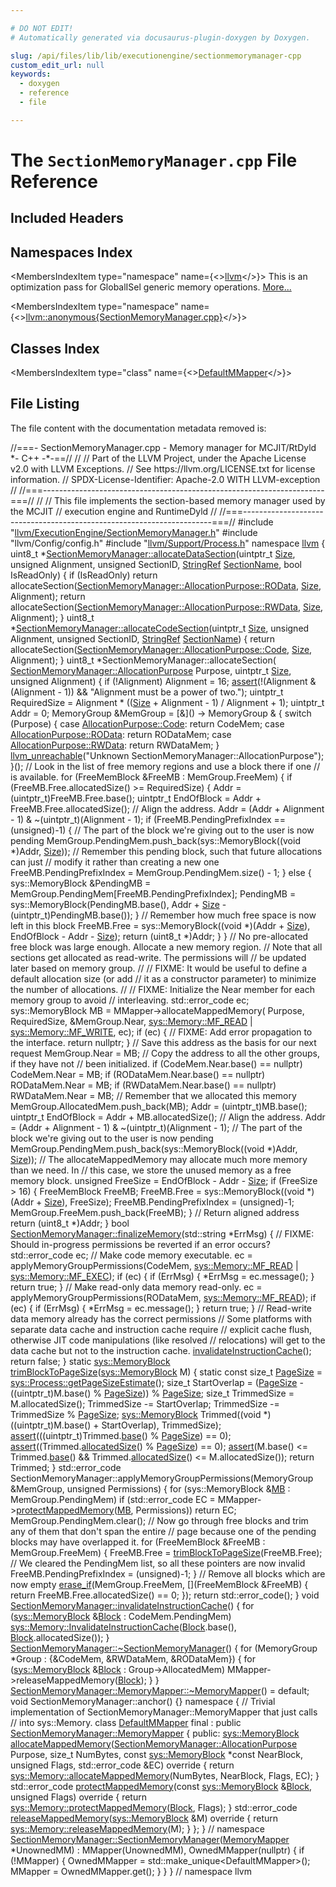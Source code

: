 ```yaml
---

# DO NOT EDIT!
# Automatically generated via docusaurus-plugin-doxygen by Doxygen.

slug: /api/files/lib/lib/executionengine/sectionmemorymanager-cpp
custom_edit_url: null
keywords:
  - doxygen
  - reference
  - file

---
```





# The `SectionMemoryManager.cpp` File Reference

<DoxygenPage pluginConfig={pluginConfig}>



## Included Headers

<IncludesList>
<IncludesListItem
  filePath="llvm/ExecutionEngine/SectionMemoryManager.h"
  permalink="/docs/api/files/include/include/llvm/include/llvm/executionengine/sectionmemorymanager-h"
  isLocal="true" />
<IncludesListItem
  filePath="llvm/Config/config.h"
  permalink=""
  isLocal="true" />
<IncludesListItem
  filePath="llvm/Support/Process.h"
  permalink="/docs/api/files/include/include/llvm/include/llvm/support/process-h"
  isLocal="true" />
</IncludesList>

## Namespaces Index

<MembersIndex>

<MembersIndexItem
  type="namespace"
  name={<><a href="/docs/api/namespaces/llvm">llvm</a></>}>
This is an optimization pass for GlobalISel generic memory operations. <a href="/docs/api/namespaces/llvm/#details">More...</a>
</MembersIndexItem>

<MembersIndexItem
  type="namespace"
  name={<><a href="/docs/api/namespaces/llvm/anonymous-sectionmemorymanager-cpp-">llvm::anonymous&#123;SectionMemoryManager.cpp&#125;</a></>}>
</MembersIndexItem>

</MembersIndex>

## Classes Index

<MembersIndex>

<MembersIndexItem
  type="class"
  name={<><a href="/docs/api/classes/llvm/anonymous-namespace-sectionmemorymanager-cpp-/defaultmmapper">DefaultMMapper</a></>}>
</MembersIndexItem>

</MembersIndex>


## File Listing

The file content with the documentation metadata removed is:

<ProgramListing>

<Link id="l00001" /><CodeLine lineNumber="1"><span class="doxyHighlightComment">//===- SectionMemoryManager.cpp - Memory manager for MCJIT/RtDyld &#42;- C++ -&#42;-==//</span></CodeLine>
<Link id="l00002" /><CodeLine lineNumber="2"><span class="doxyHighlightComment">//</span></CodeLine>
<Link id="l00003" /><CodeLine lineNumber="3"><span class="doxyHighlightComment">// Part of the LLVM Project, under the Apache License v2.0 with LLVM Exceptions.</span></CodeLine>
<Link id="l00004" /><CodeLine lineNumber="4"><span class="doxyHighlightComment">// See https://llvm.org/LICENSE.txt for license information.</span></CodeLine>
<Link id="l00005" /><CodeLine lineNumber="5"><span class="doxyHighlightComment">// SPDX-License-Identifier: Apache-2.0 WITH LLVM-exception</span></CodeLine>
<Link id="l00006" /><CodeLine lineNumber="6"><span class="doxyHighlightComment">//</span></CodeLine>
<Link id="l00007" /><CodeLine lineNumber="7"><span class="doxyHighlightComment">//===----------------------------------------------------------------------===//</span></CodeLine>
<Link id="l00008" /><CodeLine lineNumber="8"><span class="doxyHighlightComment">//</span></CodeLine>
<Link id="l00009" /><CodeLine lineNumber="9"><span class="doxyHighlightComment">// This file implements the section-based memory manager used by the MCJIT</span></CodeLine>
<Link id="l00010" /><CodeLine lineNumber="10"><span class="doxyHighlightComment">// execution engine and RuntimeDyld</span></CodeLine>
<Link id="l00011" /><CodeLine lineNumber="11"><span class="doxyHighlightComment">//</span></CodeLine>
<Link id="l00012" /><CodeLine lineNumber="12"><span class="doxyHighlightComment">//===----------------------------------------------------------------------===//</span></CodeLine>
<Link id="l00013" /><CodeLine lineNumber="13"></CodeLine>
<Link id="l00014" /><CodeLine lineNumber="14"><span class="doxyHighlightPreprocessor">#include &quot;<a href="/docs/api/files/include/include/llvm/include/llvm/executionengine/sectionmemorymanager-h">llvm/ExecutionEngine/SectionMemoryManager.h</a>&quot;</span></CodeLine>
<Link id="l00015" /><CodeLine lineNumber="15"><span class="doxyHighlightPreprocessor">#include &quot;llvm/Config/config.h&quot;</span></CodeLine>
<Link id="l00016" /><CodeLine lineNumber="16"><span class="doxyHighlightPreprocessor">#include &quot;<a href="/docs/api/files/include/include/llvm/include/llvm/support/process-h">llvm/Support/Process.h</a>&quot;</span></CodeLine>
<Link id="l00017" /><CodeLine lineNumber="17"></CodeLine>
<Link id="l00018" /><CodeLine lineNumber="18"><span class="doxyHighlightKeyword">namespace </span><span class="doxyHighlight"><a href="/docs/api/namespaces/llvm">llvm</a> &#123;</span></CodeLine>
<Link id="l00019" /><CodeLine lineNumber="19"></CodeLine>
<Link id="l00020" /><CodeLine lineNumber="20" lineLink="/docs/api/classes/llvm/sectionmemorymanager/#ac4eeaddc4bbbe555cb2abc159b96492c"><span class="doxyHighlight">uint8&#95;t &#42;<a href="/docs/api/classes/llvm/sectionmemorymanager/#ac4eeaddc4bbbe555cb2abc159b96492c">SectionMemoryManager::allocateDataSection</a>(uintptr&#95;t <a href="/docs/api/files/lib/lib/analysis/inlineorder-cpp/#a7ee6f0cb51c3b9056199e9a0001fe8c3a6f6cb72d544962fa333e2e34ce64f719">Size</a>,</span></CodeLine>
<Link id="l00021" /><CodeLine lineNumber="21"><span class="doxyHighlight">                                                   </span><span class="doxyHighlightKeywordType">unsigned</span><span class="doxyHighlight"> Alignment,</span></CodeLine>
<Link id="l00022" /><CodeLine lineNumber="22"><span class="doxyHighlight">                                                   </span><span class="doxyHighlightKeywordType">unsigned</span><span class="doxyHighlight"> SectionID,</span></CodeLine>
<Link id="l00023" /><CodeLine lineNumber="23"><span class="doxyHighlight">                                                   <a href="/docs/api/classes/llvm/stringref">StringRef</a> <a href="/docs/api/structs/llvm/sectionname">SectionName</a>,</span></CodeLine>
<Link id="l00024" /><CodeLine lineNumber="24"><span class="doxyHighlight">                                                   </span><span class="doxyHighlightKeywordType">bool</span><span class="doxyHighlight"> IsReadOnly) &#123;</span></CodeLine>
<Link id="l00025" /><CodeLine lineNumber="25"><span class="doxyHighlight">  </span><span class="doxyHighlightKeywordFlow">if</span><span class="doxyHighlight"> (IsReadOnly)</span></CodeLine>
<Link id="l00026" /><CodeLine lineNumber="26"><span class="doxyHighlight">    </span><span class="doxyHighlightKeywordFlow">return</span><span class="doxyHighlight"> allocateSection(<a href="/docs/api/classes/llvm/sectionmemorymanager/#a0cdbe52ddf56f7c9188174848e9423a4a38ff86a50131b388742b542528d67ac7">SectionMemoryManager::AllocationPurpose::ROData</a>,</span></CodeLine>
<Link id="l00027" /><CodeLine lineNumber="27"><span class="doxyHighlight">                           <a href="/docs/api/files/lib/lib/analysis/inlineorder-cpp/#a7ee6f0cb51c3b9056199e9a0001fe8c3a6f6cb72d544962fa333e2e34ce64f719">Size</a>, Alignment);</span></CodeLine>
<Link id="l00028" /><CodeLine lineNumber="28"><span class="doxyHighlight">  </span><span class="doxyHighlightKeywordFlow">return</span><span class="doxyHighlight"> allocateSection(<a href="/docs/api/classes/llvm/sectionmemorymanager/#a0cdbe52ddf56f7c9188174848e9423a4a93131f8e50abc73a8e6bf07701a3633c">SectionMemoryManager::AllocationPurpose::RWData</a>, <a href="/docs/api/files/lib/lib/analysis/inlineorder-cpp/#a7ee6f0cb51c3b9056199e9a0001fe8c3a6f6cb72d544962fa333e2e34ce64f719">Size</a>,</span></CodeLine>
<Link id="l00029" /><CodeLine lineNumber="29"><span class="doxyHighlight">                         Alignment);</span></CodeLine>
<Link id="l00030" /><CodeLine lineNumber="30"><span class="doxyHighlight">&#125;</span></CodeLine>
<Link id="l00031" /><CodeLine lineNumber="31"></CodeLine>
<Link id="l00032" /><CodeLine lineNumber="32" lineLink="/docs/api/classes/llvm/sectionmemorymanager/#acfcf22eac937cf698005e9cc378cad73"><span class="doxyHighlight">uint8&#95;t &#42;<a href="/docs/api/classes/llvm/sectionmemorymanager/#acfcf22eac937cf698005e9cc378cad73">SectionMemoryManager::allocateCodeSection</a>(uintptr&#95;t <a href="/docs/api/files/lib/lib/analysis/inlineorder-cpp/#a7ee6f0cb51c3b9056199e9a0001fe8c3a6f6cb72d544962fa333e2e34ce64f719">Size</a>,</span></CodeLine>
<Link id="l00033" /><CodeLine lineNumber="33"><span class="doxyHighlight">                                                   </span><span class="doxyHighlightKeywordType">unsigned</span><span class="doxyHighlight"> Alignment,</span></CodeLine>
<Link id="l00034" /><CodeLine lineNumber="34"><span class="doxyHighlight">                                                   </span><span class="doxyHighlightKeywordType">unsigned</span><span class="doxyHighlight"> SectionID,</span></CodeLine>
<Link id="l00035" /><CodeLine lineNumber="35"><span class="doxyHighlight">                                                   <a href="/docs/api/classes/llvm/stringref">StringRef</a> <a href="/docs/api/structs/llvm/sectionname">SectionName</a>) &#123;</span></CodeLine>
<Link id="l00036" /><CodeLine lineNumber="36"><span class="doxyHighlight">  </span><span class="doxyHighlightKeywordFlow">return</span><span class="doxyHighlight"> allocateSection(<a href="/docs/api/classes/llvm/sectionmemorymanager/#a0cdbe52ddf56f7c9188174848e9423a4aca0dbad92a874b2f69b549293387925e">SectionMemoryManager::AllocationPurpose::Code</a>, <a href="/docs/api/files/lib/lib/analysis/inlineorder-cpp/#a7ee6f0cb51c3b9056199e9a0001fe8c3a6f6cb72d544962fa333e2e34ce64f719">Size</a>,</span></CodeLine>
<Link id="l00037" /><CodeLine lineNumber="37"><span class="doxyHighlight">                         Alignment);</span></CodeLine>
<Link id="l00038" /><CodeLine lineNumber="38"><span class="doxyHighlight">&#125;</span></CodeLine>
<Link id="l00039" /><CodeLine lineNumber="39"></CodeLine>
<Link id="l00040" /><CodeLine lineNumber="40"><span class="doxyHighlight">uint8&#95;t &#42;SectionMemoryManager::allocateSection(</span></CodeLine>
<Link id="l00041" /><CodeLine lineNumber="41"><span class="doxyHighlight">    <a href="/docs/api/classes/llvm/sectionmemorymanager/#a0cdbe52ddf56f7c9188174848e9423a4">SectionMemoryManager::AllocationPurpose</a> Purpose, uintptr&#95;t <a href="/docs/api/files/lib/lib/analysis/inlineorder-cpp/#a7ee6f0cb51c3b9056199e9a0001fe8c3a6f6cb72d544962fa333e2e34ce64f719">Size</a>,</span></CodeLine>
<Link id="l00042" /><CodeLine lineNumber="42"><span class="doxyHighlight">    </span><span class="doxyHighlightKeywordType">unsigned</span><span class="doxyHighlight"> Alignment) &#123;</span></CodeLine>
<Link id="l00043" /><CodeLine lineNumber="43"><span class="doxyHighlight">  </span><span class="doxyHighlightKeywordFlow">if</span><span class="doxyHighlight"> (!Alignment)</span></CodeLine>
<Link id="l00044" /><CodeLine lineNumber="44"><span class="doxyHighlight">    Alignment = 16;</span></CodeLine>
<Link id="l00045" /><CodeLine lineNumber="45"></CodeLine>
<Link id="l00046" /><CodeLine lineNumber="46"><span class="doxyHighlight">  <a href="/docs/api/files/lib/lib/target/lib/target/amdgpu/silowercontrolflow-cpp/#a4868c5d81c5ccc98c47aeab6244346a0">assert</a>(!(Alignment &amp; (Alignment - 1)) &amp;&amp; </span><span class="doxyHighlightStringLiteral">&quot;Alignment must be a power of two.&quot;</span><span class="doxyHighlight">);</span></CodeLine>
<Link id="l00047" /><CodeLine lineNumber="47"></CodeLine>
<Link id="l00048" /><CodeLine lineNumber="48"><span class="doxyHighlight">  uintptr&#95;t RequiredSize = Alignment &#42; ((<a href="/docs/api/files/lib/lib/analysis/inlineorder-cpp/#a7ee6f0cb51c3b9056199e9a0001fe8c3a6f6cb72d544962fa333e2e34ce64f719">Size</a> + Alignment - 1) / Alignment + 1);</span></CodeLine>
<Link id="l00049" /><CodeLine lineNumber="49"><span class="doxyHighlight">  uintptr&#95;t Addr = 0;</span></CodeLine>
<Link id="l00050" /><CodeLine lineNumber="50"></CodeLine>
<Link id="l00051" /><CodeLine lineNumber="51"><span class="doxyHighlight">  MemoryGroup &amp;MemGroup = &#91;&amp;&#93;() -&gt; MemoryGroup &amp; &#123;</span></CodeLine>
<Link id="l00052" /><CodeLine lineNumber="52"><span class="doxyHighlight">    </span><span class="doxyHighlightKeywordFlow">switch</span><span class="doxyHighlight"> (Purpose) &#123;</span></CodeLine>
<Link id="l00053" /><CodeLine lineNumber="53"><span class="doxyHighlight">    </span><span class="doxyHighlightKeywordFlow">case</span><span class="doxyHighlight"> <a href="/docs/api/classes/llvm/sectionmemorymanager/#a0cdbe52ddf56f7c9188174848e9423a4aca0dbad92a874b2f69b549293387925e">AllocationPurpose::Code</a>:</span></CodeLine>
<Link id="l00054" /><CodeLine lineNumber="54"><span class="doxyHighlight">      </span><span class="doxyHighlightKeywordFlow">return</span><span class="doxyHighlight"> CodeMem;</span></CodeLine>
<Link id="l00055" /><CodeLine lineNumber="55"><span class="doxyHighlight">    </span><span class="doxyHighlightKeywordFlow">case</span><span class="doxyHighlight"> <a href="/docs/api/classes/llvm/sectionmemorymanager/#a0cdbe52ddf56f7c9188174848e9423a4a38ff86a50131b388742b542528d67ac7">AllocationPurpose::ROData</a>:</span></CodeLine>
<Link id="l00056" /><CodeLine lineNumber="56"><span class="doxyHighlight">      </span><span class="doxyHighlightKeywordFlow">return</span><span class="doxyHighlight"> RODataMem;</span></CodeLine>
<Link id="l00057" /><CodeLine lineNumber="57"><span class="doxyHighlight">    </span><span class="doxyHighlightKeywordFlow">case</span><span class="doxyHighlight"> <a href="/docs/api/classes/llvm/sectionmemorymanager/#a0cdbe52ddf56f7c9188174848e9423a4a93131f8e50abc73a8e6bf07701a3633c">AllocationPurpose::RWData</a>:</span></CodeLine>
<Link id="l00058" /><CodeLine lineNumber="58"><span class="doxyHighlight">      </span><span class="doxyHighlightKeywordFlow">return</span><span class="doxyHighlight"> RWDataMem;</span></CodeLine>
<Link id="l00059" /><CodeLine lineNumber="59"><span class="doxyHighlight">    &#125;</span></CodeLine>
<Link id="l00060" /><CodeLine lineNumber="60"><span class="doxyHighlight">    <a href="/docs/api/files/include/include/llvm/include/llvm/support/errorhandling-h/#ace243f5c25697a1107cce46626b3dc94">llvm&#95;unreachable</a>(</span><span class="doxyHighlightStringLiteral">&quot;Unknown SectionMemoryManager::AllocationPurpose&quot;</span><span class="doxyHighlight">);</span></CodeLine>
<Link id="l00061" /><CodeLine lineNumber="61"><span class="doxyHighlight">  &#125;();</span></CodeLine>
<Link id="l00062" /><CodeLine lineNumber="62"></CodeLine>
<Link id="l00063" /><CodeLine lineNumber="63"><span class="doxyHighlight">  </span><span class="doxyHighlightComment">// Look in the list of free memory regions and use a block there if one</span></CodeLine>
<Link id="l00064" /><CodeLine lineNumber="64"><span class="doxyHighlight">  </span><span class="doxyHighlightComment">// is available.</span></CodeLine>
<Link id="l00065" /><CodeLine lineNumber="65"><span class="doxyHighlight">  </span><span class="doxyHighlightKeywordFlow">for</span><span class="doxyHighlight"> (FreeMemBlock &amp;FreeMB : MemGroup.FreeMem) &#123;</span></CodeLine>
<Link id="l00066" /><CodeLine lineNumber="66"><span class="doxyHighlight">    </span><span class="doxyHighlightKeywordFlow">if</span><span class="doxyHighlight"> (FreeMB.Free.allocatedSize() &gt;= RequiredSize) &#123;</span></CodeLine>
<Link id="l00067" /><CodeLine lineNumber="67"><span class="doxyHighlight">      Addr = (uintptr&#95;t)FreeMB.Free.base();</span></CodeLine>
<Link id="l00068" /><CodeLine lineNumber="68"><span class="doxyHighlight">      uintptr&#95;t EndOfBlock = Addr + FreeMB.Free.allocatedSize();</span></CodeLine>
<Link id="l00069" /><CodeLine lineNumber="69"><span class="doxyHighlight">      </span><span class="doxyHighlightComment">// Align the address.</span></CodeLine>
<Link id="l00070" /><CodeLine lineNumber="70"><span class="doxyHighlight">      Addr = (Addr + Alignment - 1) &amp; ~(uintptr&#95;t)(Alignment - 1);</span></CodeLine>
<Link id="l00071" /><CodeLine lineNumber="71"></CodeLine>
<Link id="l00072" /><CodeLine lineNumber="72"><span class="doxyHighlight">      </span><span class="doxyHighlightKeywordFlow">if</span><span class="doxyHighlight"> (FreeMB.PendingPrefixIndex == (</span><span class="doxyHighlightKeywordType">unsigned</span><span class="doxyHighlight">)-1) &#123;</span></CodeLine>
<Link id="l00073" /><CodeLine lineNumber="73"><span class="doxyHighlight">        </span><span class="doxyHighlightComment">// The part of the block we&#39;re giving out to the user is now pending</span></CodeLine>
<Link id="l00074" /><CodeLine lineNumber="74"><span class="doxyHighlight">        MemGroup.PendingMem.push&#95;back(sys::MemoryBlock((</span><span class="doxyHighlightKeywordType">void</span><span class="doxyHighlight"> &#42;)Addr, <a href="/docs/api/files/lib/lib/analysis/inlineorder-cpp/#a7ee6f0cb51c3b9056199e9a0001fe8c3a6f6cb72d544962fa333e2e34ce64f719">Size</a>));</span></CodeLine>
<Link id="l00075" /><CodeLine lineNumber="75"></CodeLine>
<Link id="l00076" /><CodeLine lineNumber="76"><span class="doxyHighlight">        </span><span class="doxyHighlightComment">// Remember this pending block, such that future allocations can just</span></CodeLine>
<Link id="l00077" /><CodeLine lineNumber="77"><span class="doxyHighlight">        </span><span class="doxyHighlightComment">// modify it rather than creating a new one</span></CodeLine>
<Link id="l00078" /><CodeLine lineNumber="78"><span class="doxyHighlight">        FreeMB.PendingPrefixIndex = MemGroup.PendingMem.size() - 1;</span></CodeLine>
<Link id="l00079" /><CodeLine lineNumber="79"><span class="doxyHighlight">      &#125; </span><span class="doxyHighlightKeywordFlow">else</span><span class="doxyHighlight"> &#123;</span></CodeLine>
<Link id="l00080" /><CodeLine lineNumber="80"><span class="doxyHighlight">        sys::MemoryBlock &amp;PendingMB =</span></CodeLine>
<Link id="l00081" /><CodeLine lineNumber="81"><span class="doxyHighlight">            MemGroup.PendingMem&#91;FreeMB.PendingPrefixIndex&#93;;</span></CodeLine>
<Link id="l00082" /><CodeLine lineNumber="82"><span class="doxyHighlight">        PendingMB = sys::MemoryBlock(PendingMB.base(),</span></CodeLine>
<Link id="l00083" /><CodeLine lineNumber="83"><span class="doxyHighlight">                                     Addr + <a href="/docs/api/files/lib/lib/analysis/inlineorder-cpp/#a7ee6f0cb51c3b9056199e9a0001fe8c3a6f6cb72d544962fa333e2e34ce64f719">Size</a> - (uintptr&#95;t)PendingMB.base());</span></CodeLine>
<Link id="l00084" /><CodeLine lineNumber="84"><span class="doxyHighlight">      &#125;</span></CodeLine>
<Link id="l00085" /><CodeLine lineNumber="85"></CodeLine>
<Link id="l00086" /><CodeLine lineNumber="86"><span class="doxyHighlight">      </span><span class="doxyHighlightComment">// Remember how much free space is now left in this block</span></CodeLine>
<Link id="l00087" /><CodeLine lineNumber="87"><span class="doxyHighlight">      FreeMB.Free =</span></CodeLine>
<Link id="l00088" /><CodeLine lineNumber="88"><span class="doxyHighlight">          sys::MemoryBlock((</span><span class="doxyHighlightKeywordType">void</span><span class="doxyHighlight"> &#42;)(Addr + <a href="/docs/api/files/lib/lib/analysis/inlineorder-cpp/#a7ee6f0cb51c3b9056199e9a0001fe8c3a6f6cb72d544962fa333e2e34ce64f719">Size</a>), EndOfBlock - Addr - <a href="/docs/api/files/lib/lib/analysis/inlineorder-cpp/#a7ee6f0cb51c3b9056199e9a0001fe8c3a6f6cb72d544962fa333e2e34ce64f719">Size</a>);</span></CodeLine>
<Link id="l00089" /><CodeLine lineNumber="89"><span class="doxyHighlight">      </span><span class="doxyHighlightKeywordFlow">return</span><span class="doxyHighlight"> (uint8&#95;t &#42;)Addr;</span></CodeLine>
<Link id="l00090" /><CodeLine lineNumber="90"><span class="doxyHighlight">    &#125;</span></CodeLine>
<Link id="l00091" /><CodeLine lineNumber="91"><span class="doxyHighlight">  &#125;</span></CodeLine>
<Link id="l00092" /><CodeLine lineNumber="92"></CodeLine>
<Link id="l00093" /><CodeLine lineNumber="93"><span class="doxyHighlight">  </span><span class="doxyHighlightComment">// No pre-allocated free block was large enough. Allocate a new memory region.</span></CodeLine>
<Link id="l00094" /><CodeLine lineNumber="94"><span class="doxyHighlight">  </span><span class="doxyHighlightComment">// Note that all sections get allocated as read-write.  The permissions will</span></CodeLine>
<Link id="l00095" /><CodeLine lineNumber="95"><span class="doxyHighlight">  </span><span class="doxyHighlightComment">// be updated later based on memory group.</span></CodeLine>
<Link id="l00096" /><CodeLine lineNumber="96"><span class="doxyHighlight">  </span><span class="doxyHighlightComment">//</span></CodeLine>
<Link id="l00097" /><CodeLine lineNumber="97"><span class="doxyHighlight">  </span><span class="doxyHighlightComment">// FIXME: It would be useful to define a default allocation size (or add</span></CodeLine>
<Link id="l00098" /><CodeLine lineNumber="98"><span class="doxyHighlight">  </span><span class="doxyHighlightComment">// it as a constructor parameter) to minimize the number of allocations.</span></CodeLine>
<Link id="l00099" /><CodeLine lineNumber="99"><span class="doxyHighlight">  </span><span class="doxyHighlightComment">//</span></CodeLine>
<Link id="l00100" /><CodeLine lineNumber="100"><span class="doxyHighlight">  </span><span class="doxyHighlightComment">// FIXME: Initialize the Near member for each memory group to avoid</span></CodeLine>
<Link id="l00101" /><CodeLine lineNumber="101"><span class="doxyHighlight">  </span><span class="doxyHighlightComment">// interleaving.</span></CodeLine>
<Link id="l00102" /><CodeLine lineNumber="102"><span class="doxyHighlight">  std::error&#95;code ec;</span></CodeLine>
<Link id="l00103" /><CodeLine lineNumber="103"><span class="doxyHighlight">  sys::MemoryBlock MB = MMapper-&gt;allocateMappedMemory(</span></CodeLine>
<Link id="l00104" /><CodeLine lineNumber="104"><span class="doxyHighlight">      Purpose, RequiredSize, &amp;MemGroup.Near,</span></CodeLine>
<Link id="l00105" /><CodeLine lineNumber="105"><span class="doxyHighlight">      <a href="/docs/api/classes/llvm/sys/memory/#a548f317b89dc0bba738b89e5ce791395a02cae455b05abf1bfb1de69095e66417">sys::Memory::MF&#95;READ</a> | <a href="/docs/api/classes/llvm/sys/memory/#a548f317b89dc0bba738b89e5ce791395a83e34a8267f7acd88563e9d5a3ee7c25">sys::Memory::MF&#95;WRITE</a>, ec);</span></CodeLine>
<Link id="l00106" /><CodeLine lineNumber="106"><span class="doxyHighlight">  </span><span class="doxyHighlightKeywordFlow">if</span><span class="doxyHighlight"> (ec) &#123;</span></CodeLine>
<Link id="l00107" /><CodeLine lineNumber="107"><span class="doxyHighlight">    </span><span class="doxyHighlightComment">// FIXME: Add error propagation to the interface.</span></CodeLine>
<Link id="l00108" /><CodeLine lineNumber="108"><span class="doxyHighlight">    </span><span class="doxyHighlightKeywordFlow">return</span><span class="doxyHighlight"> </span><span class="doxyHighlightKeyword">nullptr</span><span class="doxyHighlight">;</span></CodeLine>
<Link id="l00109" /><CodeLine lineNumber="109"><span class="doxyHighlight">  &#125;</span></CodeLine>
<Link id="l00110" /><CodeLine lineNumber="110"></CodeLine>
<Link id="l00111" /><CodeLine lineNumber="111"><span class="doxyHighlight">  </span><span class="doxyHighlightComment">// Save this address as the basis for our next request</span></CodeLine>
<Link id="l00112" /><CodeLine lineNumber="112"><span class="doxyHighlight">  MemGroup.Near = MB;</span></CodeLine>
<Link id="l00113" /><CodeLine lineNumber="113"></CodeLine>
<Link id="l00114" /><CodeLine lineNumber="114"><span class="doxyHighlight">  </span><span class="doxyHighlightComment">// Copy the address to all the other groups, if they have not</span></CodeLine>
<Link id="l00115" /><CodeLine lineNumber="115"><span class="doxyHighlight">  </span><span class="doxyHighlightComment">// been initialized.</span></CodeLine>
<Link id="l00116" /><CodeLine lineNumber="116"><span class="doxyHighlight">  </span><span class="doxyHighlightKeywordFlow">if</span><span class="doxyHighlight"> (CodeMem.Near.base() == </span><span class="doxyHighlightKeyword">nullptr</span><span class="doxyHighlight">)</span></CodeLine>
<Link id="l00117" /><CodeLine lineNumber="117"><span class="doxyHighlight">    CodeMem.Near = MB;</span></CodeLine>
<Link id="l00118" /><CodeLine lineNumber="118"><span class="doxyHighlight">  </span><span class="doxyHighlightKeywordFlow">if</span><span class="doxyHighlight"> (RODataMem.Near.base() == </span><span class="doxyHighlightKeyword">nullptr</span><span class="doxyHighlight">)</span></CodeLine>
<Link id="l00119" /><CodeLine lineNumber="119"><span class="doxyHighlight">    RODataMem.Near = MB;</span></CodeLine>
<Link id="l00120" /><CodeLine lineNumber="120"><span class="doxyHighlight">  </span><span class="doxyHighlightKeywordFlow">if</span><span class="doxyHighlight"> (RWDataMem.Near.base() == </span><span class="doxyHighlightKeyword">nullptr</span><span class="doxyHighlight">)</span></CodeLine>
<Link id="l00121" /><CodeLine lineNumber="121"><span class="doxyHighlight">    RWDataMem.Near = MB;</span></CodeLine>
<Link id="l00122" /><CodeLine lineNumber="122"></CodeLine>
<Link id="l00123" /><CodeLine lineNumber="123"><span class="doxyHighlight">  </span><span class="doxyHighlightComment">// Remember that we allocated this memory</span></CodeLine>
<Link id="l00124" /><CodeLine lineNumber="124"><span class="doxyHighlight">  MemGroup.AllocatedMem.push&#95;back(MB);</span></CodeLine>
<Link id="l00125" /><CodeLine lineNumber="125"><span class="doxyHighlight">  Addr = (uintptr&#95;t)MB.base();</span></CodeLine>
<Link id="l00126" /><CodeLine lineNumber="126"><span class="doxyHighlight">  uintptr&#95;t EndOfBlock = Addr + MB.allocatedSize();</span></CodeLine>
<Link id="l00127" /><CodeLine lineNumber="127"></CodeLine>
<Link id="l00128" /><CodeLine lineNumber="128"><span class="doxyHighlight">  </span><span class="doxyHighlightComment">// Align the address.</span></CodeLine>
<Link id="l00129" /><CodeLine lineNumber="129"><span class="doxyHighlight">  Addr = (Addr + Alignment - 1) &amp; ~(uintptr&#95;t)(Alignment - 1);</span></CodeLine>
<Link id="l00130" /><CodeLine lineNumber="130"></CodeLine>
<Link id="l00131" /><CodeLine lineNumber="131"><span class="doxyHighlight">  </span><span class="doxyHighlightComment">// The part of the block we&#39;re giving out to the user is now pending</span></CodeLine>
<Link id="l00132" /><CodeLine lineNumber="132"><span class="doxyHighlight">  MemGroup.PendingMem.push&#95;back(sys::MemoryBlock((</span><span class="doxyHighlightKeywordType">void</span><span class="doxyHighlight"> &#42;)Addr, <a href="/docs/api/files/lib/lib/analysis/inlineorder-cpp/#a7ee6f0cb51c3b9056199e9a0001fe8c3a6f6cb72d544962fa333e2e34ce64f719">Size</a>));</span></CodeLine>
<Link id="l00133" /><CodeLine lineNumber="133"></CodeLine>
<Link id="l00134" /><CodeLine lineNumber="134"><span class="doxyHighlight">  </span><span class="doxyHighlightComment">// The allocateMappedMemory may allocate much more memory than we need. In</span></CodeLine>
<Link id="l00135" /><CodeLine lineNumber="135"><span class="doxyHighlight">  </span><span class="doxyHighlightComment">// this case, we store the unused memory as a free memory block.</span></CodeLine>
<Link id="l00136" /><CodeLine lineNumber="136"><span class="doxyHighlight">  </span><span class="doxyHighlightKeywordType">unsigned</span><span class="doxyHighlight"> FreeSize = EndOfBlock - Addr - <a href="/docs/api/files/lib/lib/analysis/inlineorder-cpp/#a7ee6f0cb51c3b9056199e9a0001fe8c3a6f6cb72d544962fa333e2e34ce64f719">Size</a>;</span></CodeLine>
<Link id="l00137" /><CodeLine lineNumber="137"><span class="doxyHighlight">  </span><span class="doxyHighlightKeywordFlow">if</span><span class="doxyHighlight"> (FreeSize &gt; 16) &#123;</span></CodeLine>
<Link id="l00138" /><CodeLine lineNumber="138"><span class="doxyHighlight">    FreeMemBlock FreeMB;</span></CodeLine>
<Link id="l00139" /><CodeLine lineNumber="139"><span class="doxyHighlight">    FreeMB.Free = sys::MemoryBlock((</span><span class="doxyHighlightKeywordType">void</span><span class="doxyHighlight"> &#42;)(Addr + <a href="/docs/api/files/lib/lib/analysis/inlineorder-cpp/#a7ee6f0cb51c3b9056199e9a0001fe8c3a6f6cb72d544962fa333e2e34ce64f719">Size</a>), FreeSize);</span></CodeLine>
<Link id="l00140" /><CodeLine lineNumber="140"><span class="doxyHighlight">    FreeMB.PendingPrefixIndex = (unsigned)-1;</span></CodeLine>
<Link id="l00141" /><CodeLine lineNumber="141"><span class="doxyHighlight">    MemGroup.FreeMem.push&#95;back(FreeMB);</span></CodeLine>
<Link id="l00142" /><CodeLine lineNumber="142"><span class="doxyHighlight">  &#125;</span></CodeLine>
<Link id="l00143" /><CodeLine lineNumber="143"></CodeLine>
<Link id="l00144" /><CodeLine lineNumber="144"><span class="doxyHighlight">  </span><span class="doxyHighlightComment">// Return aligned address</span></CodeLine>
<Link id="l00145" /><CodeLine lineNumber="145"><span class="doxyHighlight">  </span><span class="doxyHighlightKeywordFlow">return</span><span class="doxyHighlight"> (uint8&#95;t &#42;)Addr;</span></CodeLine>
<Link id="l00146" /><CodeLine lineNumber="146"><span class="doxyHighlight">&#125;</span></CodeLine>
<Link id="l00147" /><CodeLine lineNumber="147"></CodeLine>
<Link id="l00148" /><CodeLine lineNumber="148" lineLink="/docs/api/classes/llvm/sectionmemorymanager/#af06d61d7c637095c5b7270b34224c5dd"><span class="doxyHighlightKeywordType">bool</span><span class="doxyHighlight"> <a href="/docs/api/classes/llvm/sectionmemorymanager/#af06d61d7c637095c5b7270b34224c5dd">SectionMemoryManager::finalizeMemory</a>(std::string &#42;ErrMsg) &#123;</span></CodeLine>
<Link id="l00149" /><CodeLine lineNumber="149"><span class="doxyHighlight">  </span><span class="doxyHighlightComment">// FIXME: Should in-progress permissions be reverted if an error occurs?</span></CodeLine>
<Link id="l00150" /><CodeLine lineNumber="150"><span class="doxyHighlight">  std::error&#95;code ec;</span></CodeLine>
<Link id="l00151" /><CodeLine lineNumber="151"></CodeLine>
<Link id="l00152" /><CodeLine lineNumber="152"><span class="doxyHighlight">  </span><span class="doxyHighlightComment">// Make code memory executable.</span></CodeLine>
<Link id="l00153" /><CodeLine lineNumber="153"><span class="doxyHighlight">  ec = applyMemoryGroupPermissions(CodeMem,</span></CodeLine>
<Link id="l00154" /><CodeLine lineNumber="154"><span class="doxyHighlight">                                   <a href="/docs/api/classes/llvm/sys/memory/#a548f317b89dc0bba738b89e5ce791395a02cae455b05abf1bfb1de69095e66417">sys::Memory::MF&#95;READ</a> | <a href="/docs/api/classes/llvm/sys/memory/#a548f317b89dc0bba738b89e5ce791395a72200d7026f0978efe86fc34f4cba76e">sys::Memory::MF&#95;EXEC</a>);</span></CodeLine>
<Link id="l00155" /><CodeLine lineNumber="155"><span class="doxyHighlight">  </span><span class="doxyHighlightKeywordFlow">if</span><span class="doxyHighlight"> (ec) &#123;</span></CodeLine>
<Link id="l00156" /><CodeLine lineNumber="156"><span class="doxyHighlight">    </span><span class="doxyHighlightKeywordFlow">if</span><span class="doxyHighlight"> (ErrMsg) &#123;</span></CodeLine>
<Link id="l00157" /><CodeLine lineNumber="157"><span class="doxyHighlight">      &#42;ErrMsg = ec.message();</span></CodeLine>
<Link id="l00158" /><CodeLine lineNumber="158"><span class="doxyHighlight">    &#125;</span></CodeLine>
<Link id="l00159" /><CodeLine lineNumber="159"><span class="doxyHighlight">    </span><span class="doxyHighlightKeywordFlow">return</span><span class="doxyHighlight"> </span><span class="doxyHighlightKeyword">true</span><span class="doxyHighlight">;</span></CodeLine>
<Link id="l00160" /><CodeLine lineNumber="160"><span class="doxyHighlight">  &#125;</span></CodeLine>
<Link id="l00161" /><CodeLine lineNumber="161"></CodeLine>
<Link id="l00162" /><CodeLine lineNumber="162"><span class="doxyHighlight">  </span><span class="doxyHighlightComment">// Make read-only data memory read-only.</span></CodeLine>
<Link id="l00163" /><CodeLine lineNumber="163"><span class="doxyHighlight">  ec = applyMemoryGroupPermissions(RODataMem, <a href="/docs/api/classes/llvm/sys/memory/#a548f317b89dc0bba738b89e5ce791395a02cae455b05abf1bfb1de69095e66417">sys::Memory::MF&#95;READ</a>);</span></CodeLine>
<Link id="l00164" /><CodeLine lineNumber="164"><span class="doxyHighlight">  </span><span class="doxyHighlightKeywordFlow">if</span><span class="doxyHighlight"> (ec) &#123;</span></CodeLine>
<Link id="l00165" /><CodeLine lineNumber="165"><span class="doxyHighlight">    </span><span class="doxyHighlightKeywordFlow">if</span><span class="doxyHighlight"> (ErrMsg) &#123;</span></CodeLine>
<Link id="l00166" /><CodeLine lineNumber="166"><span class="doxyHighlight">      &#42;ErrMsg = ec.message();</span></CodeLine>
<Link id="l00167" /><CodeLine lineNumber="167"><span class="doxyHighlight">    &#125;</span></CodeLine>
<Link id="l00168" /><CodeLine lineNumber="168"><span class="doxyHighlight">    </span><span class="doxyHighlightKeywordFlow">return</span><span class="doxyHighlight"> </span><span class="doxyHighlightKeyword">true</span><span class="doxyHighlight">;</span></CodeLine>
<Link id="l00169" /><CodeLine lineNumber="169"><span class="doxyHighlight">  &#125;</span></CodeLine>
<Link id="l00170" /><CodeLine lineNumber="170"></CodeLine>
<Link id="l00171" /><CodeLine lineNumber="171"><span class="doxyHighlight">  </span><span class="doxyHighlightComment">// Read-write data memory already has the correct permissions</span></CodeLine>
<Link id="l00172" /><CodeLine lineNumber="172"></CodeLine>
<Link id="l00173" /><CodeLine lineNumber="173"><span class="doxyHighlight">  </span><span class="doxyHighlightComment">// Some platforms with separate data cache and instruction cache require</span></CodeLine>
<Link id="l00174" /><CodeLine lineNumber="174"><span class="doxyHighlight">  </span><span class="doxyHighlightComment">// explicit cache flush, otherwise JIT code manipulations (like resolved</span></CodeLine>
<Link id="l00175" /><CodeLine lineNumber="175"><span class="doxyHighlight">  </span><span class="doxyHighlightComment">// relocations) will get to the data cache but not to the instruction cache.</span></CodeLine>
<Link id="l00176" /><CodeLine lineNumber="176"><span class="doxyHighlight">  <a href="/docs/api/classes/llvm/sectionmemorymanager/#a64835973f93c4f018aa377870e15ee97">invalidateInstructionCache</a>();</span></CodeLine>
<Link id="l00177" /><CodeLine lineNumber="177"></CodeLine>
<Link id="l00178" /><CodeLine lineNumber="178"><span class="doxyHighlight">  </span><span class="doxyHighlightKeywordFlow">return</span><span class="doxyHighlight"> </span><span class="doxyHighlightKeyword">false</span><span class="doxyHighlight">;</span></CodeLine>
<Link id="l00179" /><CodeLine lineNumber="179"><span class="doxyHighlight">&#125;</span></CodeLine>
<Link id="l00180" /><CodeLine lineNumber="180"></CodeLine>
<Link id="l00181" /><CodeLine lineNumber="181" lineLink="/docs/api/namespaces/llvm/#a1a113f05f76ab4f04dc0d9d63c9d9962"><span class="doxyHighlightKeyword">static</span><span class="doxyHighlight"> <a href="/docs/api/classes/llvm/sys/memoryblock">sys::MemoryBlock</a> <a href="/docs/api/namespaces/llvm/#a1a113f05f76ab4f04dc0d9d63c9d9962">trimBlockToPageSize</a>(<a href="/docs/api/classes/llvm/sys/memoryblock">sys::MemoryBlock</a> M) &#123;</span></CodeLine>
<Link id="l00182" /><CodeLine lineNumber="182"><span class="doxyHighlight">  </span><span class="doxyHighlightKeyword">static</span><span class="doxyHighlight"> </span><span class="doxyHighlightKeyword">const</span><span class="doxyHighlight"> </span><span class="doxyHighlightKeywordType">size&#95;t</span><span class="doxyHighlight"> <a href="/docs/api/files/lib/lib/codegen/implicitnullchecks-cpp/#a90146d35673da9e3e4a7f41f3b8c9b7e">PageSize</a> = <a href="/docs/api/classes/llvm/sys/process/#a774becf3d10728695b270703bca011ec">sys::Process::getPageSizeEstimate</a>();</span></CodeLine>
<Link id="l00183" /><CodeLine lineNumber="183"></CodeLine>
<Link id="l00184" /><CodeLine lineNumber="184"><span class="doxyHighlight">  </span><span class="doxyHighlightKeywordType">size&#95;t</span><span class="doxyHighlight"> StartOverlap =</span></CodeLine>
<Link id="l00185" /><CodeLine lineNumber="185"><span class="doxyHighlight">      (<a href="/docs/api/files/lib/lib/codegen/implicitnullchecks-cpp/#a90146d35673da9e3e4a7f41f3b8c9b7e">PageSize</a> - ((uintptr&#95;t)M.base() % <a href="/docs/api/files/lib/lib/codegen/implicitnullchecks-cpp/#a90146d35673da9e3e4a7f41f3b8c9b7e">PageSize</a>)) % <a href="/docs/api/files/lib/lib/codegen/implicitnullchecks-cpp/#a90146d35673da9e3e4a7f41f3b8c9b7e">PageSize</a>;</span></CodeLine>
<Link id="l00186" /><CodeLine lineNumber="186"></CodeLine>
<Link id="l00187" /><CodeLine lineNumber="187"><span class="doxyHighlight">  </span><span class="doxyHighlightKeywordType">size&#95;t</span><span class="doxyHighlight"> TrimmedSize = M.allocatedSize();</span></CodeLine>
<Link id="l00188" /><CodeLine lineNumber="188"><span class="doxyHighlight">  TrimmedSize -= StartOverlap;</span></CodeLine>
<Link id="l00189" /><CodeLine lineNumber="189"><span class="doxyHighlight">  TrimmedSize -= TrimmedSize % <a href="/docs/api/files/lib/lib/codegen/implicitnullchecks-cpp/#a90146d35673da9e3e4a7f41f3b8c9b7e">PageSize</a>;</span></CodeLine>
<Link id="l00190" /><CodeLine lineNumber="190"></CodeLine>
<Link id="l00191" /><CodeLine lineNumber="191"><span class="doxyHighlight">  <a href="/docs/api/classes/llvm/sys/memoryblock">sys::MemoryBlock</a> Trimmed((</span><span class="doxyHighlightKeywordType">void</span><span class="doxyHighlight"> &#42;)((uintptr&#95;t)M.base() + StartOverlap),</span></CodeLine>
<Link id="l00192" /><CodeLine lineNumber="192"><span class="doxyHighlight">                           TrimmedSize);</span></CodeLine>
<Link id="l00193" /><CodeLine lineNumber="193"></CodeLine>
<Link id="l00194" /><CodeLine lineNumber="194"><span class="doxyHighlight">  <a href="/docs/api/files/lib/lib/target/lib/target/amdgpu/silowercontrolflow-cpp/#a4868c5d81c5ccc98c47aeab6244346a0">assert</a>(((uintptr&#95;t)Trimmed.<a href="/docs/api/classes/llvm/sys/memoryblock/#a334b65a8b14eb0f90d3eb7c368ee07b2">base</a>() % <a href="/docs/api/files/lib/lib/codegen/implicitnullchecks-cpp/#a90146d35673da9e3e4a7f41f3b8c9b7e">PageSize</a>) == 0);</span></CodeLine>
<Link id="l00195" /><CodeLine lineNumber="195"><span class="doxyHighlight">  <a href="/docs/api/files/lib/lib/target/lib/target/amdgpu/silowercontrolflow-cpp/#a4868c5d81c5ccc98c47aeab6244346a0">assert</a>((Trimmed.<a href="/docs/api/classes/llvm/sys/memoryblock/#a60a5600193f728ca1a0bcc9be953b158">allocatedSize</a>() % <a href="/docs/api/files/lib/lib/codegen/implicitnullchecks-cpp/#a90146d35673da9e3e4a7f41f3b8c9b7e">PageSize</a>) == 0);</span></CodeLine>
<Link id="l00196" /><CodeLine lineNumber="196"><span class="doxyHighlight">  <a href="/docs/api/files/lib/lib/target/lib/target/amdgpu/silowercontrolflow-cpp/#a4868c5d81c5ccc98c47aeab6244346a0">assert</a>(M.base() &lt;= Trimmed.<a href="/docs/api/classes/llvm/sys/memoryblock/#a334b65a8b14eb0f90d3eb7c368ee07b2">base</a>() &amp;&amp;</span></CodeLine>
<Link id="l00197" /><CodeLine lineNumber="197"><span class="doxyHighlight">         Trimmed.<a href="/docs/api/classes/llvm/sys/memoryblock/#a60a5600193f728ca1a0bcc9be953b158">allocatedSize</a>() &lt;= M.allocatedSize());</span></CodeLine>
<Link id="l00198" /><CodeLine lineNumber="198"></CodeLine>
<Link id="l00199" /><CodeLine lineNumber="199"><span class="doxyHighlight">  </span><span class="doxyHighlightKeywordFlow">return</span><span class="doxyHighlight"> Trimmed;</span></CodeLine>
<Link id="l00200" /><CodeLine lineNumber="200"><span class="doxyHighlight">&#125;</span></CodeLine>
<Link id="l00201" /><CodeLine lineNumber="201"></CodeLine>
<Link id="l00202" /><CodeLine lineNumber="202"><span class="doxyHighlight">std::error&#95;code</span></CodeLine>
<Link id="l00203" /><CodeLine lineNumber="203"><span class="doxyHighlight">SectionMemoryManager::applyMemoryGroupPermissions(MemoryGroup &amp;MemGroup,</span></CodeLine>
<Link id="l00204" /><CodeLine lineNumber="204"><span class="doxyHighlight">                                                  </span><span class="doxyHighlightKeywordType">unsigned</span><span class="doxyHighlight"> Permissions) &#123;</span></CodeLine>
<Link id="l00205" /><CodeLine lineNumber="205"><span class="doxyHighlight">  </span><span class="doxyHighlightKeywordFlow">for</span><span class="doxyHighlight"> (sys::MemoryBlock &amp;<a href="/docs/api/classes/mb">MB</a> : MemGroup.PendingMem)</span></CodeLine>
<Link id="l00206" /><CodeLine lineNumber="206"><span class="doxyHighlight">    </span><span class="doxyHighlightKeywordFlow">if</span><span class="doxyHighlight"> (std::error&#95;code EC = MMapper-&gt;<a href="/docs/api/classes/llvm/sectionmemorymanager/memorymapper/#a1f7f6733e8af2f2911c2ff4832b5d693">protectMappedMemory</a>(<a href="/docs/api/classes/mb">MB</a>, Permissions))</span></CodeLine>
<Link id="l00207" /><CodeLine lineNumber="207"><span class="doxyHighlight">      </span><span class="doxyHighlightKeywordFlow">return</span><span class="doxyHighlight"> EC;</span></CodeLine>
<Link id="l00208" /><CodeLine lineNumber="208"></CodeLine>
<Link id="l00209" /><CodeLine lineNumber="209"><span class="doxyHighlight">  MemGroup.PendingMem.clear();</span></CodeLine>
<Link id="l00210" /><CodeLine lineNumber="210"></CodeLine>
<Link id="l00211" /><CodeLine lineNumber="211"><span class="doxyHighlight">  </span><span class="doxyHighlightComment">// Now go through free blocks and trim any of them that don&#39;t span the entire</span></CodeLine>
<Link id="l00212" /><CodeLine lineNumber="212"><span class="doxyHighlight">  </span><span class="doxyHighlightComment">// page because one of the pending blocks may have overlapped it.</span></CodeLine>
<Link id="l00213" /><CodeLine lineNumber="213"><span class="doxyHighlight">  </span><span class="doxyHighlightKeywordFlow">for</span><span class="doxyHighlight"> (FreeMemBlock &amp;FreeMB : MemGroup.FreeMem) &#123;</span></CodeLine>
<Link id="l00214" /><CodeLine lineNumber="214"><span class="doxyHighlight">    FreeMB.Free = <a href="/docs/api/namespaces/llvm/#a1a113f05f76ab4f04dc0d9d63c9d9962">trimBlockToPageSize</a>(FreeMB.Free);</span></CodeLine>
<Link id="l00215" /><CodeLine lineNumber="215"><span class="doxyHighlight">    </span><span class="doxyHighlightComment">// We cleared the PendingMem list, so all these pointers are now invalid</span></CodeLine>
<Link id="l00216" /><CodeLine lineNumber="216"><span class="doxyHighlight">    FreeMB.PendingPrefixIndex = (unsigned)-1;</span></CodeLine>
<Link id="l00217" /><CodeLine lineNumber="217"><span class="doxyHighlight">  &#125;</span></CodeLine>
<Link id="l00218" /><CodeLine lineNumber="218"></CodeLine>
<Link id="l00219" /><CodeLine lineNumber="219"><span class="doxyHighlight">  </span><span class="doxyHighlightComment">// Remove all blocks which are now empty</span></CodeLine>
<Link id="l00220" /><CodeLine lineNumber="220"><span class="doxyHighlight">  <a href="/docs/api/namespaces/llvm/#ac9a7de5a04920954ac964059cfc428ad">erase&#95;if</a>(MemGroup.FreeMem, &#91;&#93;(FreeMemBlock &amp;FreeMB) &#123;</span></CodeLine>
<Link id="l00221" /><CodeLine lineNumber="221"><span class="doxyHighlight">    return FreeMB.Free.allocatedSize() == 0;</span></CodeLine>
<Link id="l00222" /><CodeLine lineNumber="222"><span class="doxyHighlight">  &#125;);</span></CodeLine>
<Link id="l00223" /><CodeLine lineNumber="223"></CodeLine>
<Link id="l00224" /><CodeLine lineNumber="224"><span class="doxyHighlight">  </span><span class="doxyHighlightKeywordFlow">return</span><span class="doxyHighlight"> std::error&#95;code();</span></CodeLine>
<Link id="l00225" /><CodeLine lineNumber="225"><span class="doxyHighlight">&#125;</span></CodeLine>
<Link id="l00226" /><CodeLine lineNumber="226"></CodeLine>
<Link id="l00227" /><CodeLine lineNumber="227" lineLink="/docs/api/classes/llvm/sectionmemorymanager/#a64835973f93c4f018aa377870e15ee97"><span class="doxyHighlightKeywordType">void</span><span class="doxyHighlight"> <a href="/docs/api/classes/llvm/sectionmemorymanager/#a64835973f93c4f018aa377870e15ee97">SectionMemoryManager::invalidateInstructionCache</a>() &#123;</span></CodeLine>
<Link id="l00228" /><CodeLine lineNumber="228"><span class="doxyHighlight">  </span><span class="doxyHighlightKeywordFlow">for</span><span class="doxyHighlight"> (<a href="/docs/api/classes/llvm/sys/memoryblock">sys::MemoryBlock</a> &amp;<a href="/docs/api/namespaces/llvm/#a0e00fad9c34de40b1e31f3aa6f8e024cae1e4c8c9ccd9fc39c391da4bcd093fb2">Block</a> : CodeMem.PendingMem)</span></CodeLine>
<Link id="l00229" /><CodeLine lineNumber="229"><span class="doxyHighlight">    <a href="/docs/api/classes/llvm/sys/memory/#a5cfd4d2a8227a3f9ca0667f42f05f20b">sys::Memory::InvalidateInstructionCache</a>(<a href="/docs/api/namespaces/llvm/#a0e00fad9c34de40b1e31f3aa6f8e024cae1e4c8c9ccd9fc39c391da4bcd093fb2">Block</a>.base(),</span></CodeLine>
<Link id="l00230" /><CodeLine lineNumber="230"><span class="doxyHighlight">                                            <a href="/docs/api/namespaces/llvm/#a0e00fad9c34de40b1e31f3aa6f8e024cae1e4c8c9ccd9fc39c391da4bcd093fb2">Block</a>.allocatedSize());</span></CodeLine>
<Link id="l00231" /><CodeLine lineNumber="231"><span class="doxyHighlight">&#125;</span></CodeLine>
<Link id="l00232" /><CodeLine lineNumber="232"></CodeLine>
<Link id="l00233" /><CodeLine lineNumber="233" lineLink="/docs/api/classes/llvm/sectionmemorymanager/#a709a05abb7e82c5c8fefcc7ee16a3252"><span class="doxyHighlight"><a href="/docs/api/classes/llvm/sectionmemorymanager/#a709a05abb7e82c5c8fefcc7ee16a3252">SectionMemoryManager::~SectionMemoryManager</a>() &#123;</span></CodeLine>
<Link id="l00234" /><CodeLine lineNumber="234"><span class="doxyHighlight">  </span><span class="doxyHighlightKeywordFlow">for</span><span class="doxyHighlight"> (MemoryGroup &#42;Group : &#123;&amp;CodeMem, &amp;RWDataMem, &amp;RODataMem&#125;) &#123;</span></CodeLine>
<Link id="l00235" /><CodeLine lineNumber="235"><span class="doxyHighlight">    </span><span class="doxyHighlightKeywordFlow">for</span><span class="doxyHighlight"> (<a href="/docs/api/classes/llvm/sys/memoryblock">sys::MemoryBlock</a> &amp;<a href="/docs/api/namespaces/llvm/#a0e00fad9c34de40b1e31f3aa6f8e024cae1e4c8c9ccd9fc39c391da4bcd093fb2">Block</a> : Group-&gt;AllocatedMem)</span></CodeLine>
<Link id="l00236" /><CodeLine lineNumber="236"><span class="doxyHighlight">      MMapper-&gt;releaseMappedMemory(<a href="/docs/api/namespaces/llvm/#a0e00fad9c34de40b1e31f3aa6f8e024cae1e4c8c9ccd9fc39c391da4bcd093fb2">Block</a>);</span></CodeLine>
<Link id="l00237" /><CodeLine lineNumber="237"><span class="doxyHighlight">  &#125;</span></CodeLine>
<Link id="l00238" /><CodeLine lineNumber="238"><span class="doxyHighlight">&#125;</span></CodeLine>
<Link id="l00239" /><CodeLine lineNumber="239"></CodeLine>
<Link id="l00240" /><CodeLine lineNumber="240"><span class="doxyHighlight"><a href="/docs/api/classes/llvm/sectionmemorymanager/memorymapper/#a4d89f052a2a35640380e0f5e13c770c8">SectionMemoryManager::MemoryMapper::~MemoryMapper</a>() = </span><span class="doxyHighlightKeywordFlow">default</span><span class="doxyHighlight">;</span></CodeLine>
<Link id="l00241" /><CodeLine lineNumber="241"></CodeLine>
<Link id="l00242" /><CodeLine lineNumber="242"><span class="doxyHighlightKeywordType">void</span><span class="doxyHighlight"> SectionMemoryManager::anchor() &#123;&#125;</span></CodeLine>
<Link id="l00243" /><CodeLine lineNumber="243"></CodeLine>
<Link id="l00244" /><CodeLine lineNumber="244" lineLink="/docs/api/namespaces/llvm/anonymous-sectionmemorymanager-cpp-"><span class="doxyHighlightKeyword">namespace </span><span class="doxyHighlight">&#123;</span></CodeLine>
<Link id="l00245" /><CodeLine lineNumber="245"><span class="doxyHighlightComment">// Trivial implementation of SectionMemoryManager::MemoryMapper that just calls</span></CodeLine>
<Link id="l00246" /><CodeLine lineNumber="246"><span class="doxyHighlightComment">// into sys::Memory.</span></CodeLine>
<Link id="l00247" /><CodeLine lineNumber="247" lineLink="/docs/api/classes/llvm/anonymous-namespace-sectionmemorymanager-cpp-/defaultmmapper"><span class="doxyHighlightKeyword">class </span><span class="doxyHighlight"><a href="/docs/api/classes/llvm/anonymous-namespace-sectionmemorymanager-cpp-/defaultmmapper">DefaultMMapper</a> final : </span><span class="doxyHighlightKeyword">public</span><span class="doxyHighlight"> <a href="/docs/api/classes/llvm/sectionmemorymanager/memorymapper">SectionMemoryManager::MemoryMapper</a> &#123;</span></CodeLine>
<Link id="l00248" /><CodeLine lineNumber="248"><span class="doxyHighlightKeyword">public</span><span class="doxyHighlight">:</span></CodeLine>
<Link id="l00249" /><CodeLine lineNumber="249"><span class="doxyHighlight">  <a href="/docs/api/classes/llvm/sys/memoryblock">sys::MemoryBlock</a></span></CodeLine>
<Link id="l00250" /><CodeLine lineNumber="250" lineLink="/docs/api/classes/llvm/anonymous-namespace-sectionmemorymanager-cpp-/defaultmmapper/#ae4e4ae90301d45b22f7c283d13a2e832"><span class="doxyHighlight">  <a href="/docs/api/classes/llvm/anonymous-namespace-sectionmemorymanager-cpp-/defaultmmapper/#ae4e4ae90301d45b22f7c283d13a2e832">allocateMappedMemory</a>(<a href="/docs/api/classes/llvm/sectionmemorymanager/#a0cdbe52ddf56f7c9188174848e9423a4">SectionMemoryManager::AllocationPurpose</a> Purpose,</span></CodeLine>
<Link id="l00251" /><CodeLine lineNumber="251"><span class="doxyHighlight">                       </span><span class="doxyHighlightKeywordType">size&#95;t</span><span class="doxyHighlight"> NumBytes, </span><span class="doxyHighlightKeyword">const</span><span class="doxyHighlight"> <a href="/docs/api/classes/llvm/sys/memoryblock">sys::MemoryBlock</a> &#42;</span><span class="doxyHighlightKeyword">const</span><span class="doxyHighlight"> NearBlock,</span></CodeLine>
<Link id="l00252" /><CodeLine lineNumber="252"><span class="doxyHighlight">                       </span><span class="doxyHighlightKeywordType">unsigned</span><span class="doxyHighlight"> Flags, std::error&#95;code &amp;EC)</span><span class="doxyHighlightKeyword"> override </span><span class="doxyHighlight">&#123;</span></CodeLine>
<Link id="l00253" /><CodeLine lineNumber="253"><span class="doxyHighlight">    </span><span class="doxyHighlightKeywordFlow">return</span><span class="doxyHighlight"> <a href="/docs/api/classes/llvm/sys/memory/#a1326dd13b23711e68ade413fbc57b9f6">sys::Memory::allocateMappedMemory</a>(NumBytes, NearBlock, Flags, EC);</span></CodeLine>
<Link id="l00254" /><CodeLine lineNumber="254"><span class="doxyHighlight">  &#125;</span></CodeLine>
<Link id="l00255" /><CodeLine lineNumber="255"></CodeLine>
<Link id="l00256" /><CodeLine lineNumber="256" lineLink="/docs/api/classes/llvm/anonymous-namespace-sectionmemorymanager-cpp-/defaultmmapper/#a7f9c28a81a61c5f292d14dbd7a9b2766"><span class="doxyHighlight">  std::error&#95;code <a href="/docs/api/classes/llvm/anonymous-namespace-sectionmemorymanager-cpp-/defaultmmapper/#a7f9c28a81a61c5f292d14dbd7a9b2766">protectMappedMemory</a>(</span><span class="doxyHighlightKeyword">const</span><span class="doxyHighlight"> <a href="/docs/api/classes/llvm/sys/memoryblock">sys::MemoryBlock</a> &amp;<a href="/docs/api/namespaces/llvm/#a0e00fad9c34de40b1e31f3aa6f8e024cae1e4c8c9ccd9fc39c391da4bcd093fb2">Block</a>,</span></CodeLine>
<Link id="l00257" /><CodeLine lineNumber="257"><span class="doxyHighlight">                                      </span><span class="doxyHighlightKeywordType">unsigned</span><span class="doxyHighlight"> Flags)</span><span class="doxyHighlightKeyword"> override </span><span class="doxyHighlight">&#123;</span></CodeLine>
<Link id="l00258" /><CodeLine lineNumber="258"><span class="doxyHighlight">    </span><span class="doxyHighlightKeywordFlow">return</span><span class="doxyHighlight"> <a href="/docs/api/classes/llvm/sys/memory/#ae27409ddee7e191f33392283ca826703">sys::Memory::protectMappedMemory</a>(<a href="/docs/api/namespaces/llvm/#a0e00fad9c34de40b1e31f3aa6f8e024cae1e4c8c9ccd9fc39c391da4bcd093fb2">Block</a>, Flags);</span></CodeLine>
<Link id="l00259" /><CodeLine lineNumber="259"><span class="doxyHighlight">  &#125;</span></CodeLine>
<Link id="l00260" /><CodeLine lineNumber="260"></CodeLine>
<Link id="l00261" /><CodeLine lineNumber="261" lineLink="/docs/api/classes/llvm/anonymous-namespace-sectionmemorymanager-cpp-/defaultmmapper/#abe6722b1a014fa1278361232a6a8ccc1"><span class="doxyHighlight">  std::error&#95;code <a href="/docs/api/classes/llvm/anonymous-namespace-sectionmemorymanager-cpp-/defaultmmapper/#abe6722b1a014fa1278361232a6a8ccc1">releaseMappedMemory</a>(<a href="/docs/api/classes/llvm/sys/memoryblock">sys::MemoryBlock</a> &amp;M)</span><span class="doxyHighlightKeyword"> override </span><span class="doxyHighlight">&#123;</span></CodeLine>
<Link id="l00262" /><CodeLine lineNumber="262"><span class="doxyHighlight">    </span><span class="doxyHighlightKeywordFlow">return</span><span class="doxyHighlight"> <a href="/docs/api/classes/llvm/sys/memory/#a042d24349a4b6a5ce475309cce529ae0">sys::Memory::releaseMappedMemory</a>(M);</span></CodeLine>
<Link id="l00263" /><CodeLine lineNumber="263"><span class="doxyHighlight">  &#125;</span></CodeLine>
<Link id="l00264" /><CodeLine lineNumber="264"><span class="doxyHighlight">&#125;;</span></CodeLine>
<Link id="l00265" /><CodeLine lineNumber="265"><span class="doxyHighlight">&#125; </span><span class="doxyHighlightComment">// namespace</span></CodeLine>
<Link id="l00266" /><CodeLine lineNumber="266"></CodeLine>
<Link id="l00267" /><CodeLine lineNumber="267" lineLink="/docs/api/classes/llvm/sectionmemorymanager/#a3238490fd7e79eeb59559c5a9c57adb8"><span class="doxyHighlight"><a href="/docs/api/classes/llvm/sectionmemorymanager/#a3238490fd7e79eeb59559c5a9c57adb8">SectionMemoryManager::SectionMemoryManager</a>(<a href="/docs/api/classes/llvm/sectionmemorymanager/memorymapper">MemoryMapper</a> &#42;UnownedMM)</span></CodeLine>
<Link id="l00268" /><CodeLine lineNumber="268"><span class="doxyHighlight">    : MMapper(UnownedMM), OwnedMMapper(nullptr) &#123;</span></CodeLine>
<Link id="l00269" /><CodeLine lineNumber="269"><span class="doxyHighlight">  </span><span class="doxyHighlightKeywordFlow">if</span><span class="doxyHighlight"> (!MMapper) &#123;</span></CodeLine>
<Link id="l00270" /><CodeLine lineNumber="270"><span class="doxyHighlight">    OwnedMMapper = std::make&#95;unique&lt;DefaultMMapper&gt;();</span></CodeLine>
<Link id="l00271" /><CodeLine lineNumber="271"><span class="doxyHighlight">    MMapper = OwnedMMapper.get();</span></CodeLine>
<Link id="l00272" /><CodeLine lineNumber="272"><span class="doxyHighlight">  &#125;</span></CodeLine>
<Link id="l00273" /><CodeLine lineNumber="273"><span class="doxyHighlight">&#125;</span></CodeLine>
<Link id="l00274" /><CodeLine lineNumber="274"></CodeLine>
<Link id="l00275" /><CodeLine lineNumber="275"><span class="doxyHighlight">&#125; </span><span class="doxyHighlightComment">// namespace llvm</span></CodeLine>

</ProgramListing>


</DoxygenPage>

